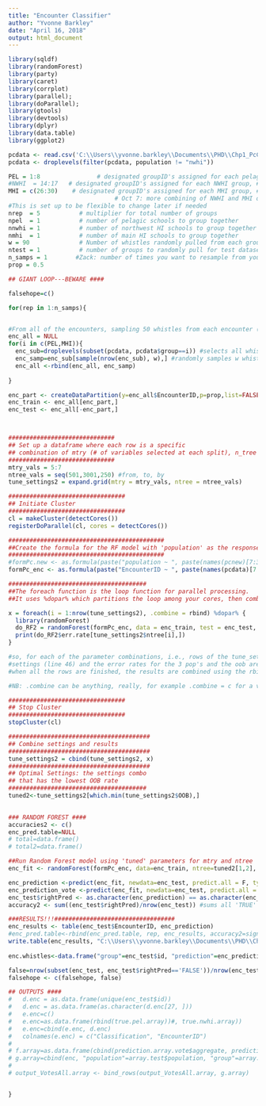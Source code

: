 ```yaml
---
title: "Encounter Classifier"
author: "Yvonne Barkley"
date: "April 16, 2018"
output: html_document
---
```


```r
library(sqldf)
library(randomForest)
library(party)
library(caret)
library(corrplot)
library(parallel); 
library(doParallel);
library(gtools)
library(devtools) 
library(dplyr)
library(data.table)
library(ggplot2)


```

```r
pcdata <- read.csv('C:\\Users\\yvonne.barkley\\Documents\\PHD\\Chp1_PcClassifier-master\\BIG ROCCA FILE.csv')
pcdata <- droplevels(filter(pcdata, population != "nwhi"))

PEL = 1:8                # designated groupID's assigned for each pelagic group 
#NWHI  = 14:17   # designated groupID's assigned for each NWHI group, #20 was absorbed into #19 (June 2017)     
MHI = c(26:30)    # designated groupID's assigned for each MHI group, #25 absorbed into #26 (June 2017) 
                              # Oct 7: more combining of NWHI and MHI occurred. Performed in Pc_DatManipulation.rmd
#This is set up to be flexible to change later if needed
nrep  = 5           # multiplier for total number of groups
npel  = 1           # number of pelagic schools to group together
nnwhi = 1           # number of northwest HI schools to group together
nmhi  = 1           # number of main HI schools to group together
w = 90              # Number of whistles randomly pulled from each group 
ntest = 1           # number of groups to randomly pull for test dataset
n_samps = 1        #Zack: number of times you want to resample from your dataset
prop = 0.5
```


```r
## GIANT LOOP---BEWARE ####

falsehope=c()

for(rep in 1:n_samps){


#From all of the encounters, sampling 50 whistles from each encounter (some have >50)
enc_all = NULL
for(i in c(PEL,MHI)){
  enc_sub=droplevels(subset(pcdata, pcdata$group==i)) #selects all whistles from the randomly selected groups, drops empty levels too
  enc_samp=enc_sub[sample(nrow(enc_sub), w),] #randomly samples w whistles from the 50 or more whistles
  enc_all <-rbind(enc_all, enc_samp)
  
}

enc_part <- createDataPartition(y=enc_all$EncounterID,p=prop,list=FALSE)
enc_train <- enc_all[enc_part,]
enc_test <- enc_all[-enc_part,]



##############################
## Set up a dataframe where each row is a specific 
## combination of mtry (# of variables selected at each split), n_tree (# of trees in  forest), possibly other stuff
##############################
mtry_vals = 5:7 
ntree_vals = seq(501,3001,250) #from, to, by
tune_settings2 = expand.grid(mtry = mtry_vals, ntree = ntree_vals)

#################################
## Initiate Cluster
#################################
cl = makeCluster(detectCores())
registerDoParallel(cl, cores = detectCores())

############################################
##Create the formula for the RF model with 'population' as the response and time-frequency measurements from uncorrelated data as the covariates
############################################
#formPc.new <- as.formula(paste("population ~ ", paste(names(pcnew)[7:36],collapse="+")))
formPc_enc <- as.formula(paste("EncounterID ~ ", paste(names(pcdata)[7:54],collapse="+"))) #Use variables to classify to encounter

#######################################
##The foreach function is the loop function for parallel processing. 
##It uses %dopar% which partitions the loop among your cores, then combines each output using the .combine argument. 

x = foreach(i = 1:nrow(tune_settings2), .combine = rbind) %dopar% { 
  library(randomForest)
  do_RF2 = randomForest(formPc_enc, data = enc_train, test = enc_test, ntree = tune_settings2$ntree[i], mtry = tune_settings2$mtry[i])
  print(do_RF2$err.rate[tune_settings2$ntree[i],])
}

#so, for each of the parameter combinations, i.e., rows of the tune_settings df, the RF is run using those 
#settings (line 46) and the error rates for the 3 pop's and the oob are printed (line 47). 
#when all the rows are finished, the results are combined using the rbind function into one matrix, stored as x.

#NB: .combine can be anything, really, for example .combine = c for a vector, .combine = list for a list, etc.

#################################
## Stop Cluster
#################################
stopCluster(cl)

########################################
## Combine settings and results
########################################
tune_settings2 = cbind(tune_settings2, x)
########################################
## Optimal Settings: the settings combo
## that has the lowest OOB rate
#######################################
tuned2<-tune_settings2[which.min(tune_settings2$OOB),]

 
### RANDOM FOREST ####
accuracies2 <- c()
enc_pred.table=NULL
# total=data.frame()
# total2=data.frame()

##Run Random Forest model using 'tuned' parameters for mtry and ntree
enc_fit <- randomForest(formPc_enc, data=enc_train, ntree=tuned2[1,2], importance=TRUE, replace=T, mtry=tuned2[1,1], norm.votes=T, confusion=T, keep.inbag=T, proximity=T) 

enc_prediction <-predict(enc_fit, newdata=enc_test, predict.all = F, type='response') #prediction for encounter of test data using RF model, 'fit'
enc_prediction_vote <-predict(enc_fit, newdata=enc_test, predict.all = T, type='vote') #prediction for encounter of test data using RF model, 'fit'
enc_test$rightPred <- as.character(enc_prediction) == as.character(enc_test$EncounterID) #shows T/F for individual whistles and whether they were classified correctly
accuracy2 <- sum((enc_test$rightPred)/nrow(enc_test)) #sums all 'TRUE' and divides by total

###RESULTS!!!##################################  
enc_results <- table(enc_test$EncounterID, enc_prediction)    
#enc_pred.table<-rbind(enc_pred.table, rep, enc_results, accuracy2=signif(accuracy2, digits = 3)) #rough table keeping track of confusion matrices for all iterations
write.table(enc_results, "C:\\Users\\yvonne.barkley\\Documents\\PHD\\Chp1_PcClassifier-master\\EncounterClassifier_ConfMatrix.csv", sep=",")
            
enc.whistles<-data.frame("group"=enc_test$id, "prediction"=enc_prediction, "whistle"=enc_test$whistle_count)

false=nrow(subset(enc_test, enc_test$rightPred=='FALSE'))/nrow(enc_test)*100 #percentage of misclassified whistles
falsehope <- c(falsehope, false)

## OUTPUTS ####
#   d.enc = as.data.frame(unique(enc_test$id))
#   d.enc = as.data.frame(as.character(d.enc[27, ]))
#   e.enc=c()
#   e.enc=as.data.frame(rbind(true.pel.array))#, true.nwhi.array))
#   e.enc=cbind(e.enc, d.enc)
#   colnames(e.enc) = c("Classification", "EncounterID")
#   
# f.array=as.data.frame(cbind(prediction.array.vote$aggregate, prediction.array.vote$individual))
# g.array=cbind(enc, "population"=array.test$population, "group"=array.test$group, whistle=array.test$whistle_count, "prediction"=array.test$rightPred, f.array)
# 
# output_VotesAll.array <- bind_rows(output_VotesAll.array, g.array)


}
```
